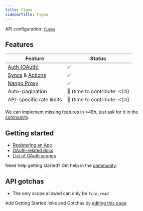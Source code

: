 ```yaml
---
title: Figma
sidebarTitle: Figma
---
```


API configuration: [`figma`](https://nango.dev/providers.yaml)

## Features

| Feature                                                                          | Status                          |
| -------------------------------------------------------------------------------- | ------------------------------- |
| [Auth (OAuth)](/guides/oauth)                                                      | ✅                              |
| [Syncs](/guides/sync) & [Actions](/guides/actions)                                                              | ✅                              |
| [Nango Proxy](/guides/proxy)                          | ✅   |
| Auto-pagination                     | 🚫 (time to contribute: &lt;1h) |
| API-specific rate limits | 🚫 (time to contribute: &lt;1h) |

<Tip>We can implement missing features in &lt;48h, just ask for it in the [community](https://nango.dev/slack).</Tip>
## Getting started

-   [Registering an App](https://www.figma.com/developers/api#authentication:~:text=OAuth%202%20Token.-,Register%20an%20Application,-Registering%20an%20app)
-   [OAuth-related docs](https://www.figma.com/developers/api#authentication)
-   [List of OAuth scopes](https://www.figma.com/developers/api#authentication:~:text=to%20your%20app.-,scope,-Currently%20this%20value)

<Tip>Need help getting started? Get help in the [community](https://nango.dev/slack).</Tip>

## API gotchas

-   The only scope allowed can only be _`file_read`_

<Note>Add Getting Started links and Gotchas by [editing this page](https://github.com/nangohq/nango/tree/master/docs-v2/integrations/all/figma.mdx)</Note>
